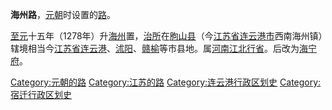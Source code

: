 '''海州路'''，[[元朝|元朝]]时设置的[[路_(行政区划)|路]]。

[[至元_(忽必烈)|至元]]十五年（1278年）升[[海州_(东魏)|海州]]置，[[治所|治所]]在[[朐山县|朐山县]]（今[[江苏省|江苏省]][[连云港市|连云港市]]西南海州镇）辖境相当今[[江苏省|江苏省]][[连云港|连云港]]、[[沭阳县|沭阳]]、[[赣榆县|赣榆]]等市县地。属[[河南江北行省|河南江北行省]]。后改为[[海宁府|海宁府]]。 

{{元朝行政区划小作品}}
{{DEFAULTSORT:H}}
[[Category:元朝的路|Category:元朝的路]] 
[[Category:江苏的路|Category:江苏的路]]
[[Category:连云港行政区划史|Category:连云港行政区划史]]
[[Category:宿迁行政区划史|Category:宿迁行政区划史]]